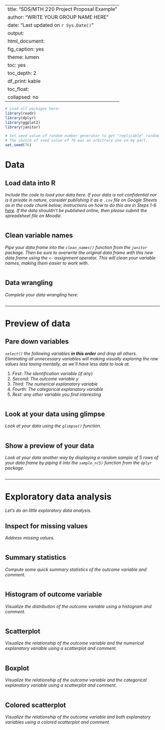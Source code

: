 
---
title: "SDS/MTH 220 Project Proposal Example"
author: "WRITE YOUR GROUP NAME HERE"
date: "Last updated on `r Sys.Date()`"
output:
  html_document:
    fig_caption: yes
    theme: lumen
    toc: yes
    toc_depth: 2
    df_print: kable
    toc_float:
      collapsed: no
---

```r
# Load all packages here:
library(readr)
library(dplyr)
library(ggplot2)
library(janitor)

# Set seed value of random number generator to get "replicable" random numbers.
# The choice of seed value of 76 was an arbitrary one on my part.
set.seed(76)
```


# Data

## Load data into R

_Include the code to load your data here. If your data is not confidential nor is it private in nature, consider publishing it as a `.csv` file on Google Sheets as in the code chunk below; instructions on how to do this are in Steps 1-6 [here](https://twitter.com/rudeboybert/status/1055821846539591680). If the data shouldn't be published online, then please submit the spreadsheet file on Moodle._

```r

```

## Clean variable names

_Pipe your data frame into the `clean_names()` function from the `janitor` package. Then be sure to overwrite the original data frame with this new data frame using the `<-` assignment operator. This will clean your variable names, making them easier to work with._

```r

```

## Data wrangling

_Complete your data wrangling here_: 

```r

```



***


# Preview of data

## Pare down variables

_`select()` the following variables **in this order** and drop all others. Eliminating all unnecessary variables will making visually exploring the raw values less taxing mentally, as we'll have less data to look at._

1. _First: The identification variable (if any)_
1. _Second: The outcome variable $y$_
1. _Third: The numerical explanatory variable_
1. _Fourth: The categorical explanatory variable_
1. _Rest: any other variable you find interesting_

```r

```

## Look at your data using glimpse

_Look at your data using the `glimpse()` function._

```r

```

## Show a preview of your data

_Look at your data another way by displaying a random sample of 5 rows of your data frame by piping it into the `sample_n(5)` function from the `dplyr` package._

```r

```



***



# Exploratory data analysis

_Let's do an little exploratory data analysis._

## Inspect for missing values

_Address missing values._


```r

```


## Summary statistics

_Compute some quick summary statistics of the outcome variable and comment._

```r

```


## Histogram of outcome variable 

_Visualize the distribution of the outcome variable using a histogram and comment._

```r
```



## Scatterplot 

_Visualize the relationship of the outcome variable and the numerical explanatory variable using a scatterplot and comment._

```r

```


## Boxplot

_Visualize the relationship of the outcome variable and the categorical explanatory variable using a scatterplot and comment._

```r

```

## Colored scatterplot

_Visualize the relationship of the outcome variable and both explanatory variables using a colored scatterplot and comment._

```r

```


